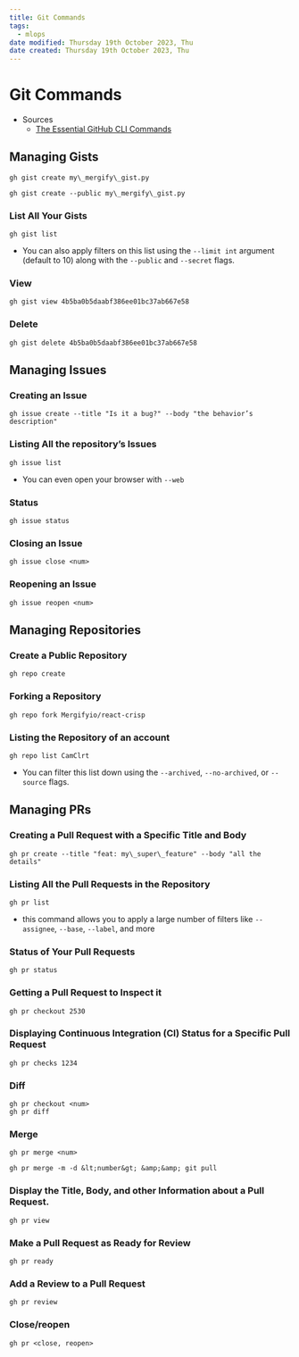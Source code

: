 ```yaml
---
title: Git Commands
tags:
  - mlops
date modified: Thursday 19th October 2023, Thu
date created: Thursday 19th October 2023, Thu
---
```


# Git Commands


-  Sources
	- [The Essential GitHub CLI Commands](https://blog.mergify.com/the-essential-github-cli-commands/)

## Managing Gists
```
gh gist create my\_mergify\_gist.py
```
```
gh gist create --public my\_mergify\_gist.py
```

### List All Your Gists
```
gh gist list
```
- You can also apply filters on this list using the `--limit int` argument (default to 10) along with the `--public` and `--secret` flags.

### View
```
gh gist view 4b5ba0b5daabf386ee01bc37ab667e58
```

### Delete
```
gh gist delete 4b5ba0b5daabf386ee01bc37ab667e58
```

## Managing Issues

### Creating an Issue
```
gh issue create --title "Is it a bug?" --body "the behavior’s description"
```

### Listing All the repository’s Issues
```
gh issue list
```
- You can even open your browser with `--web`

### Status
```
gh issue status
```

### Closing an Issue
```
gh issue close <num>
```

### Reopening an Issue
```
gh issue reopen <num>
```

## Managing Repositories

### Create a Public Repository
```
gh repo create
```

### Forking a Repository
```
gh repo fork Mergifyio/react-crisp
```

### Listing the Repository of an account
```
gh repo list CamClrt
```
- You can filter this list down using the `--archived`, `--no-archived`, or `--source` flags.

## Managing PRs

### Creating a Pull Request with a Specific Title and Body
```
gh pr create --title "feat: my\_super\_feature" --body "all the details" 
```

### Listing All the Pull Requests in the Repository
```
gh pr list
```
- this command allows you to apply a large number of filters like `--assignee`, `--base`, `--label`, and more

### Status of Your Pull Requests
```
gh pr status
```

### Getting a Pull Request to Inspect it
```
gh pr checkout 2530
```

### Displaying Continuous Integration (CI) Status for a Specific Pull Request
```
gh pr checks 1234
```

### Diff
```
gh pr checkout <num>
gh pr diff
```

### Merge
```
gh pr merge <num>
```

```
gh pr merge -m -d &lt;number&gt; &amp;&amp; git pull
```

### Display the Title, Body, and other Information about a Pull Request.
```
gh pr view
```

### Make a Pull Request as Ready for Review
```
gh pr ready
```

### Add a Review to a Pull Request
```
gh pr review
```

### Close/reopen
```
gh pr <close, reopen>
```
